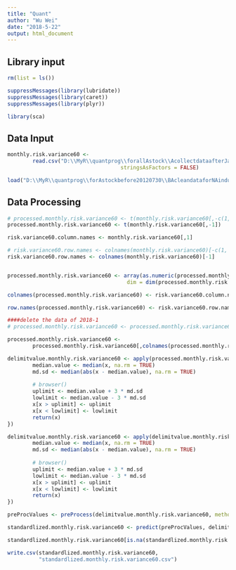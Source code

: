 ```yaml
---
title: "Quant"
author: "Wu Wei"
date: "2018-5-22"
output: html_document
---
```




## Library input
```r
rm(list = ls())

suppressMessages(library(lubridate))
suppressMessages(library(caret))
suppressMessages(library(plyr))

library(sca)

```

## Data Input

```r

monthly.risk.variance60 <- 
        read.csv("D:\\MyR\\quantprog\\forallAstock\\AcollectdataafterJan2018\\monthly.risk.variance60.csv", 
                                    stringsAsFactors = FALSE)


```

```r
load("D:\\MyR\\quantprog\\forAstockbefore20120730\\BAcleandataforNAindustry\\stockcode")
```


## Data Processing

```r
# processed.monthly.risk.variance60 <- t(monthly.risk.variance60[,-c(1,ncol(monthly.risk.variance60))])
processed.monthly.risk.variance60 <- t(monthly.risk.variance60[,-1])

risk.variance60.column.names <- monthly.risk.variance60[,1]

# risk.variance60.row.names <- colnames(monthly.risk.variance60)[-c(1, length(monthly.risk.variance60))]
risk.variance60.row.names <- colnames(monthly.risk.variance60)[-1]


processed.monthly.risk.variance60 <- array(as.numeric(processed.monthly.risk.variance60),
                                      dim = dim(processed.monthly.risk.variance60))

colnames(processed.monthly.risk.variance60) <- risk.variance60.column.names

row.names(processed.monthly.risk.variance60) <- risk.variance60.row.names

####delete the data of 2018-1
# processed.monthly.risk.variance60 <- processed.monthly.risk.variance60[-nrow(processed.monthly.risk.variance60),]

```

```r
processed.monthly.risk.variance60 <- 
        processed.monthly.risk.variance60[,colnames(processed.monthly.risk.variance60) %in% stockcode]

```


```r


delimitvalue.monthly.risk.variance60 <- apply(processed.monthly.risk.variance60, 1, function(x) {
        median.value <- median(x, na.rm = TRUE)
        md.sd <- median(abs(x - median.value), na.rm = TRUE)
        
        # browser()
        uplimit <- median.value + 3 * md.sd
        lowlimit <- median.value - 3 * md.sd
        x[x > uplimit] <- uplimit
        x[x < lowlimit] <- lowlimit
        return(x)
})

```

```r


delimitvalue.monthly.risk.variance60 <- apply(delimitvalue.monthly.risk.variance60, 2, function(x) {
        median.value <- median(x, na.rm = TRUE)
        md.sd <- median(abs(x - median.value), na.rm = TRUE)
        
        # browser()
        uplimit <- median.value + 3 * md.sd
        lowlimit <- median.value - 3 * md.sd
        x[x > uplimit] <- uplimit
        x[x < lowlimit] <- lowlimit
        return(x)
})

```

```r
preProcValues <- preProcess(delimitvalue.monthly.risk.variance60, method = c("center","scale"))

standardlized.monthly.risk.variance60 <- predict(preProcValues, delimitvalue.monthly.risk.variance60)

standardlized.monthly.risk.variance60[is.na(standardlized.monthly.risk.variance60)] <- 0
```



```r
write.csv(standardlized.monthly.risk.variance60, 
          "standardlized.monthly.risk.variance60.csv")


```

